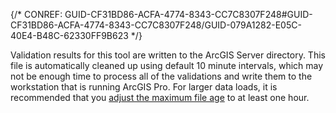 

{/* CONREF: GUID-CF31BD86-ACFA-4774-8343-CC7C8307F248#GUID-CF31BD86-ACFA-4774-8343-CC7C8307F248/GUID-079A1282-E05C-40E4-B48C-62330FF9B623  */}

Validation results for this tool are written to the ArcGIS Server directory. This file is automatically cleaned up using default 10 minute intervals, which may not be enough time to process all of the validations and write them to the workstation that is running ArcGIS Pro. For larger data loads, it is recommended that you [adjust the maximum file age](https://enterprise.arcgis.com/en/server/latest/administer/windows/editing-a-server-directory-in-manager.htm) to at least one hour.
